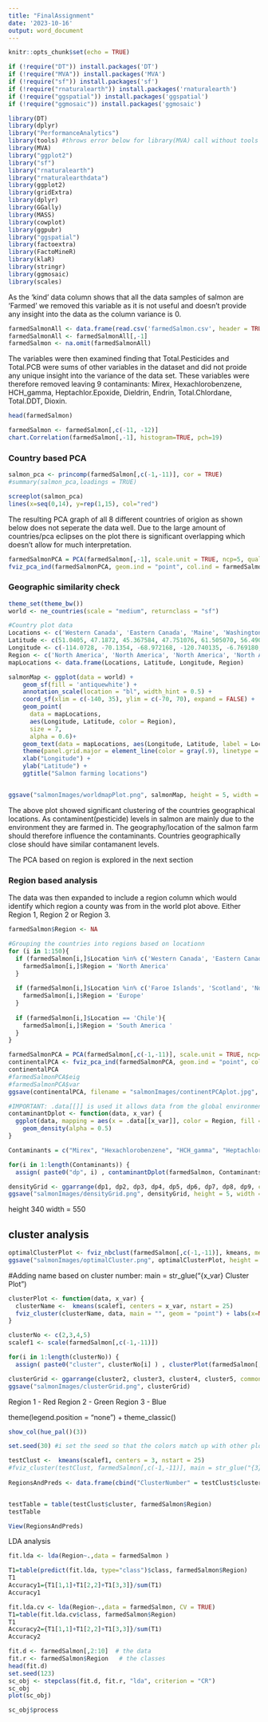 ```yaml
---
title: "FinalAssignment"
date: '2023-10-16'
output: word_document
---
```


```r
knitr::opts_chunk$set(echo = TRUE)
```


```r
if (!require("DT")) install.packages('DT')
if (!require("MVA")) install.packages('MVA')
if (!require("sf")) install.packages('sf')
if (!require("rnaturalearth")) install.packages('rnaturalearth')
if (!require("ggspatial")) install.packages('ggspatial')
if (!require("ggmosaic")) install.packages('ggmosaic')
```


```r
library(DT)
library(dplyr)
library("PerformanceAnalytics")
library(tools) #throws error below for library(MVA) call without tools package
library(MVA)
library("ggplot2")
library("sf")
library("rnaturalearth")
library("rnaturalearthdata")
library(ggplot2)
library(gridExtra)
library(dplyr)
library(GGally)
library(MASS)
library(cowplot)
library(ggpubr)
library("ggspatial")
library(factoextra)
library(FactoMineR)
library(klaR)
library(stringr)
library(ggmosaic)
library(scales)
```




As the 'kind' data column shows that all the data samples of salmon are 'Farmed' we removed this variable as it is not useful and doesn't provide any insight into the data as the column variance is 0. 

```r
farmedSalmonAll <- data.frame(read.csv('farmedSalmon.csv', header = TRUE))
farmedSalmonAll <- farmedSalmonAll[,-1]
farmedSalmon <- na.omit(farmedSalmonAll)
```


The variables were then examined finding that Total.Pesticides and Total.PCB were sums of other variables in the dataset and did not proide any unique insight into the variance of the data set. These variables were therefore removed leaving 9 contaminants: Mirex, Hexachlorobenzene, HCH_gamma, Heptachlor.Epoxide, Dieldrin, Endrin, Total.Chlordane, Total.DDT, Dioxin. 


```r
head(farmedSalmon)
```




```r
farmedSalmon <- farmedSalmon[,c(-11, -12)]
chart.Correlation(farmedSalmon[,-1], histogram=TRUE, pch=19)
```


### Country based PCA
```r
salmon_pca <- princomp(farmedSalmon[,c(-1,-11)], cor = TRUE)
#summary(salmon_pca,loadings = TRUE)

screeplot(salmon_pca)
lines(x=seq(0,14), y=rep(1,15), col="red")
```

The resulting PCA graph of all 8 different countries of origion as shown below does not seperate the data well. Due to the large amount of countries/pca eclipses on the plot there is significant overlapping which doesn't allow for much interpretation. 


```r
farmedSalmonPCA = PCA(farmedSalmon[,-1], scale.unit = TRUE, ncp=5, quali.sup = c(1), graph = T)
fviz_pca_ind(farmedSalmonPCA, geom.ind = "point", col.ind = farmedSalmon$Location, addEllipses = TRUE, title= 'Country PCA')
```









### Geographic similarity check 

```r
theme_set(theme_bw())
world <- ne_countries(scale = "medium", returnclass = "sf")
```

```r
#Country plot data
Locations <- c('Western Canada', 'Eastern Canada', 'Maine', 'Washington', 'Faroe Islands', 'Scotland', 'Norway', 'Chile')
Latitude <- c(51.0405, 47.1872, 45.367584, 47.751076, 61.505070, 56.4907, 60.4720, -35.6751)
Longitude <- c(-114.0728, -70.1354, -68.972168, -120.740135, -6.769180, -4.2026, 8.4689, -71.5430)
Region <- c('North America', 'North America', 'North America', 'North America', 'Europe', 'Europe', 'Europe', 'South America')
mapLocations <- data.frame(Locations, Latitude, Longitude, Region)
```



```r
salmonMap <- ggplot(data = world) +
    geom_sf(fill = 'antiquewhite') +
    annotation_scale(location = "bl", width_hint = 0.5) +
    coord_sf(xlim = c(-140, 35), ylim = c(-70, 70), expand = FALSE) + 
    geom_point(
      data = mapLocations,
      aes(Longitude, Latitude, color = Region),
      size = 7,
      alpha = 0.6)+
    geom_text(data = mapLocations, aes(Longitude, Latitude, label = Locations), size = 2.5) +
    theme(panel.grid.major = element_line(color = gray(.9), linetype = 'dashed', linewidth = 0.5), plot.title = element_text(hjust = 0.5), panel.background = element_rect(fill = 'aliceblue')) +
    xlab("Longitude") + 
    ylab("Latitude") +
    ggtitle("Salmon farming locations")


ggsave("salmonImages/worldmapPlot.png", salmonMap, height = 5, width = 7)
```
The above plot showed significant clustering of the countries geographical locations. As contaminent(pesticide) levels in salmon are mainly due to the environment they are farmed in. The geography/location of the salmon farm should therefore influence the contaminants. Countries geographically close should have similar contamanent levels. 

The PCA based on region is explored in the next section



### Region based analysis

The data was then expanded to include a region column which would identify which region a county was from in the world plot above. Either Region 1, Region 2 or Region 3. 



```r
farmedSalmon$Region <- NA

#Grouping the countries into regions based on locationn
for (i in 1:150){
  if (farmedSalmon[i,]$Location %in% c('Western Canada', 'Eastern Canada', 'Maine', 'Washington')){
    farmedSalmon[i,]$Region = 'North America'
  }
  
  if (farmedSalmon[i,]$Location %in% c('Faroe Islands', 'Scotland', 'Norway')){
    farmedSalmon[i,]$Region = 'Europe'
  }
  
  if (farmedSalmon[i,]$Location == 'Chile'){
    farmedSalmon[i,]$Region = 'South America '
  }
}
```


```r
farmedSalmonPCA = PCA(farmedSalmon[,c(-1,-11)], scale.unit = TRUE, ncp=5, quali.sup = c(1), graph = F)
continentalPCA <- fviz_pca_ind(farmedSalmonPCA, geom.ind = "point", col.ind = farmedSalmon$Region, addEllipses = TRUE, title= 'Continent PCA') + theme(plot.title = element_text(hjust = 0.6))
continentalPCA
#farmedSalmonPCA$eig
#farmedSalmonPCA$var
ggsave(continentalPCA, filename = "salmonImages/continentPCAplot.jpg", device = "jpg", height = 8, width = 8)
```

    
```r
#IMPORTANT: .data[[]] is used it allows data from the global environment to be viable to the dplyr plot aes function 
contaminantDplot <- function(data, x_var) {
  ggplot(data, mapping = aes(x = .data[[x_var]], color = Region, fill = Region)) +
    geom_density(alpha = 0.5)
}
```

```r
Contaminants = c("Mirex", "Hexachlorobenzene", "HCH_gamma", "Heptachlor.Epoxide", "Dieldrin", "Endrin", "Total.Chlordane", "Total.DDT", "Dioxin")

for(i in 1:length(Contaminants)) {
  assign( paste0("dp", i) , contaminantDplot(farmedSalmon, Contaminants[i])) }

densityGrid <- ggarrange(dp1, dp2, dp3, dp4, dp5, dp6, dp7, dp8, dp9, common.legend = TRUE)
ggsave("salmonImages/densityGrid.png", densityGrid, height = 5, width = 7)
```


height 340 width = 550

## cluster analysis
```r
optimalClusterPlot <- fviz_nbclust(farmedSalmon[,c(-1,-11)], kmeans, method = "wss") + scale_y_continuous(labels = unit_format(unit = "K", scale = 1e-3)) + labs(x="Cluster No", y="Total WSS") + theme(plot.title = element_text(hjust = 0.5), axis.text = element_text(size = 7), axis.title=element_text(size=8)) 
ggsave("salmonImages/optimalCluster.png", optimalClusterPlot, height = 4, width = 7)
```







#Adding name based on cluster number: main = str_glue("{x_var} Cluster Plot")
```r
clusterPlot <- function(data, x_var) {
  clusterName <-  kmeans(scalef1, centers = x_var, nstart = 25)
  fviz_cluster(clusterName, data, main = "", geom = "point") + labs(x=NULL, y=NULL) + theme(plot.title = element_text(hjust = 0.5), legend.title=element_blank(), axis.text = element_text(size = 7)) 
}
```

```r
clusterNo <- c(2,3,4,5)
scalef1 <- scale(farmedSalmon[,c(-1,-11)])

for(i in 1:length(clusterNo)) {
  assign( paste0("cluster", clusterNo[i] ) , clusterPlot(farmedSalmon[,c(-1,-11)], clusterNo[i])) }

clusterGrid <- ggarrange(cluster2, cluster3, cluster4, cluster5, common.legend = F)
ggsave("salmonImages/clusterGrid.png", clusterGrid)
```




##########################

Region 1 - Red 
Region 2 - Green 
Region 3 - Blue

theme(legend.position = "none") +
  theme_classic()

```r

show_col(hue_pal()(3))
```



```r
set.seed(30) #i set the seed so that the colors match up with other plots as the colors are randomely assigned 

testClust <-  kmeans(scalef1, centers = 3, nstart = 25)
#fviz_cluster(testClust, farmedSalmon[,c(-1,-11)], main = str_glue("{3} Cluster Plot"), geom = "point", shape = farmedSalmon$Region) + labs(x=NULL, y=NULL)
 
RegionsAndPreds <- data.frame(cbind("ClusterNumber" = testClust$cluster, "Region" = farmedSalmon$Region))


testTable = table(testClust$cluster, farmedSalmon$Region)
testTable
```

```r
View(RegionsAndPreds)
```



LDA analysis


```r
fit.lda <- lda(Region~.,data = farmedSalmon )
```

```r
T1=table(predict(fit.lda, type="class")$class, farmedSalmon$Region)
T1
Accuracy1={T1[1,1]+T1[2,2]+T1[3,3]}/sum(T1)
Accuracy1
```


```r
fit.lda.cv <- lda(Region~.,data = farmedSalmon, CV = TRUE)
T1=table(fit.lda.cv$class, farmedSalmon$Region)
T1
Accuracy2={T1[1,1]+T1[2,2]+T1[3,3]}/sum(T1)
Accuracy2
```

```r

fit.d <- farmedSalmon[,2:10]  # the data    
fit.r <- farmedSalmon$Region   # the classes
head(fit.d)
set.seed(123)
sc_obj <- stepclass(fit.d, fit.r, "lda", criterion = "CR")
sc_obj
plot(sc_obj)

sc_obj$process
```



